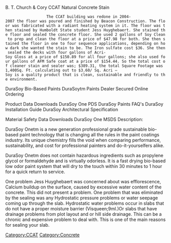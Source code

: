 B. T. Church & Cory
CCAT Natural Concrete Stain

                   The CCAT building was redone in 2004-2007 the floor was poured and finished by Beacon Construction. The floor was fabricated with a radiant heating system in it. The floor was then stained by Humboldt State student Jess Huyghebaert. She stained the floor and sealed the concrete floor. She used 2 gallons of Soy Clean to prep and clean the floor at a price of $47.98 for both. She then stained the floor in one to four sequence applications, depending on how dark she wanted the stain to be. The Iron sulfate cost $36. She then sealed the decks with four gallons of Acri-Soy Gloss at a price of $150.89 for all four gallons; she also used four gallons of AFM Safe coat at a price of $154.44. So the total cost of cleaner stain and sealer was; $389.31, the total Square Footage was 1,400Sq. Ft. calculating out to $3.60/ Sq. Acri –Soy is a quality product that is clean, sustainable and friendly to the environment.
DuraSoy Bio-Based Paints
DuraSoytm Paints Dealer Secured Online Ordering

Product Data Downloads
DuraSoy One PDS
DuraSoy Paints FAQ's
DuraSoy Installation Guide
DuraSoy Architectural Specification

Material Safety Data Downloads
DuraSoy One MSDS
Description: 

DuraSoy Onetm is a new generation professional grade sustainable bio-based paint technology that is changing all the rules in the paint coatings industry. Its unique chemistry fills the void when comparing performance, sustainability, and cost for professional painters and do-it-yourselfers alike.

DuraSoy Onetm does not contain hazardous ingredients such as propylene glycol or formaldehyde and is virtually odorless. It is a fast drying bio-based low odor paint system that will dry to the touch within 30 minutes to 1 hour for a quick return to service.

One problem Jess Huyghebaert was concerned about was efflorescence, Calcium buildup on the surface, caused by excessive water content of the concrete. This did not present a problem. One problem that was eliminated by the sealing was any Hydrostatic pressure problems or water seepage coming up through the slab. Hydrostatic water problems occur in slabs that do not have a proper moisture barrier (Visqueen;9ml.)Or slabs that have drainage problems from plot layout and or hill side drainage. This can be a chronic and expensive problem to deal with. This is one of the main reasons for sealing your slab.

[[Category:CCAT]]
[[Category:Concrete]]